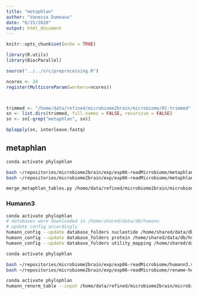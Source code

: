 ```yaml
---
title: "metaphlan"
author: "Vanessa Dumeaux"
date: "6/15/2020"
output: html_document
---
```


```r
knitr::opts_chunk$set(echo = TRUE)
```


```r
library(R.utils)
library(BiocParallel)

source("../../src/preprocessing.R")

ncores <- 24
register(MulticoreParam(workers=ncores))



trimmed <- "/home/data/refined/microbiome2brain/microbiome/01-trimmed"
sn <- list.dirs(trimmed, full.names = FALSE, recursive = FALSE)
sn <- sn[-grep("metaphlan", sn)]

bplapply(sn, interleave.fastq)

```

## metaphlan
```bash
conda activate phylophlan

bash ~/repositories/microbiome2brain/exp/exp06-readMicrobiome/metaphlan.sh
bash ~/repositories/microbiome2brain/exp/exp06-readMicrobiome/metaphlan2.sh

merge_metaphlan_tables.py /home/data/refined/microbiome2brain/microbiome/01-trimmed/metaphlan/*profiled_metagenome.txt > /home/data/refined/microbiome2brain/microbiome/01-trimmed/metaphlan/merged_abundance_table.txt

```



### Humann3

```bash
conda activate phylophlan
# databases were downloaded in /home/shared/data/db/humann
# update config accordingly 
humann_config --update database_folders nucleotide /home/shared/data/db/humann/chocophlan
humann_config --update database_folders protein /home/shared/data/db/humann/uniref
humann_config --update database_folders utility_mapping /home/shared/data/db/humann/utility_mapping

```

```bash
conda activate phylophlan

bash ~/repositories/microbiome2brain/exp/exp06-readMicrobiome/humann3.sh
bash ~/repositories/microbiome2brain/exp/exp06-readMicrobiome/rename-humann3.sh

```
```bash
conda activate phylophlan
humann_renorm_table --input /home/data/refined/microbiome2brain/microbiome/01-trimmed/humann/barcoded_pathabundance.tsv --output /home/data/refined/microbiome2brain/microbiome/01-trimmed/humann/barcoded_pathabundance-cpm.tsv --units cpm --update-snames
```

